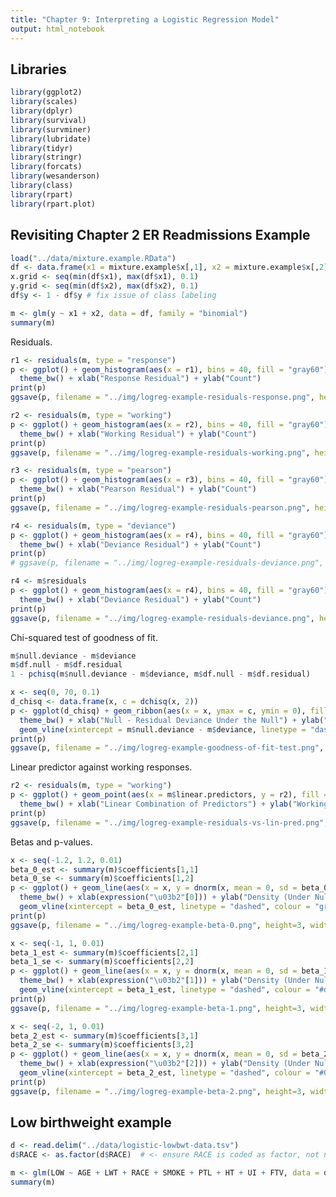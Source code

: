 ```yaml
---
title: "Chapter 9: Interpreting a Logistic Regression Model"
output: html_notebook
---
```


## Libraries

```r
library(ggplot2)
library(scales)
library(dplyr)
library(survival)
library(survminer)
library(lubridate)
library(tidyr)
library(stringr)
library(forcats)
library(wesanderson)
library(class)
library(rpart)
library(rpart.plot)
```

## Revisiting Chapter 2 ER Readmissions Example

```r
load("../data/mixture.example.RData")
df <- data.frame(x1 = mixture.example$x[,1], x2 = mixture.example$x[,2], y = mixture.example$y)
x.grid <- seq(min(df$x1), max(df$x1), 0.1)
y.grid <- seq(min(df$x2), max(df$x2), 0.1)
df$y <- 1 - df$y # fix issue of class labeling
```

```r
m <- glm(y ~ x1 + x2, data = df, family = "binomial")
summary(m)
```

Residuals.

```r
r1 <- residuals(m, type = "response")
p <- ggplot() + geom_histogram(aes(x = r1), bins = 40, fill = "gray60") + 
  theme_bw() + xlab("Response Residual") + ylab("Count")
print(p)
ggsave(p, filename = "../img/logreg-example-residuals-response.png", height=3, width=4, units="in", dpi=300)
```

```r
r2 <- residuals(m, type = "working")
p <- ggplot() + geom_histogram(aes(x = r2), bins = 40, fill = "gray60") + 
  theme_bw() + xlab("Working Residual") + ylab("Count")
print(p)
ggsave(p, filename = "../img/logreg-example-residuals-working.png", height=3, width=4, units="in", dpi=300)
```

```r
r3 <- residuals(m, type = "pearson")
p <- ggplot() + geom_histogram(aes(x = r3), bins = 40, fill = "gray60") + 
  theme_bw() + xlab("Pearson Residual") + ylab("Count") 
print(p)
ggsave(p, filename = "../img/logreg-example-residuals-pearson.png", height=3, width=4, units="in", dpi=300)
```

```r
r4 <- residuals(m, type = "deviance")
p <- ggplot() + geom_histogram(aes(x = r4), bins = 40, fill = "gray60") + 
  theme_bw() + xlab("Deviance Residual") + ylab("Count")
print(p)
# ggsave(p, filename = "../img/logreg-example-residuals-deviance.png", height=3, width=4, units="in", dpi=300)

r4 <- m$residuals
p <- ggplot() + geom_histogram(aes(x = r4), bins = 40, fill = "gray60") + 
  theme_bw() + xlab("Deviance Residual") + ylab("Count")
print(p)
ggsave(p, filename = "../img/logreg-example-residuals-deviance.png", height=3, width=4, units="in", dpi=300)
```

Chi-squared test of goodness of fit.

```r
m$null.deviance - m$deviance
m$df.null - m$df.residual
1 - pchisq(m$null.deviance - m$deviance, m$df.null - m$df.residual)
```

```r
x <- seq(0, 70, 0.1)
d_chisq <- data.frame(x, c = dchisq(x, 2))
p <- ggplot(d_chisq) + geom_ribbon(aes(x = x, ymax = c, ymin = 0), fill = "gray40") + 
  theme_bw() + xlab("Null - Residual Deviance Under the Null") + ylab("Density") + 
  geom_vline(xintercept = m$null.deviance - m$deviance, linetype = "dashed", colour = "red")
print(p)
ggsave(p, filename = "../img/logreg-example-goodness-of-fit-test.png", height=3, width=4, units="in", dpi=300)
```

Linear predictor against working responses.

```r
r2 <- residuals(m, type = "working")
p <- ggplot() + geom_point(aes(x = m$linear.predictors, y = r2), fill = "gray60") + 
  theme_bw() + xlab("Linear Combination of Predictors") + ylab("Working Residual")
print(p)
ggsave(p, filename = "../img/logreg-example-residuals-vs-lin-pred.png", height=3, width=4, units="in", dpi=300)
```

Betas and p-values.

```r
x <- seq(-1.2, 1.2, 0.01)
beta_0_est <- summary(m)$coefficients[1,1]
beta_0_se <- summary(m)$coefficients[1,2]
p <- ggplot() + geom_line(aes(x = x, y = dnorm(x, mean = 0, sd = beta_0_se))) + 
  theme_bw() + xlab(expression("\u03b2"[0])) + ylab("Density (Under Null)") + 
  geom_vline(xintercept = beta_0_est, linetype = "dashed", colour = "gray40")
print(p)
ggsave(p, filename = "../img/logreg-example-beta-0.png", height=3, width=4, units="in", dpi=300)
```

```r
x <- seq(-1, 1, 0.01)
beta_1_est <- summary(m)$coefficients[2,1]
beta_1_se <- summary(m)$coefficients[2,2]
p <- ggplot() + geom_line(aes(x = x, y = dnorm(x, mean = 0, sd = beta_1_se))) + 
  theme_bw() + xlab(expression("\u03b2"[1])) + ylab("Density (Under Null)") + 
  geom_vline(xintercept = beta_1_est, linetype = "dashed", colour = "#dc298d")
print(p)
ggsave(p, filename = "../img/logreg-example-beta-1.png", height=3, width=4, units="in", dpi=300)
```

```r
x <- seq(-2, 1, 0.01)
beta_2_est <- summary(m)$coefficients[3,1]
beta_2_se <- summary(m)$coefficients[3,2] 
p <- ggplot() + geom_line(aes(x = x, y = dnorm(x, mean = 0, sd = beta_2_se))) + 
  theme_bw() + xlab(expression("\u03b2"[2])) + ylab("Density (Under Null)") + 
  geom_vline(xintercept = beta_2_est, linetype = "dashed", colour = "#06abeb")
print(p)
ggsave(p, filename = "../img/logreg-example-beta-2.png", height=3, width=4, units="in", dpi=300)
```

## Low birthweight example

```r
d <- read.delim("../data/logistic-lowbwt-data.tsv")
d$RACE <- as.factor(d$RACE)  # <- ensure RACE is coded as factor, not number
```

```r
m <- glm(LOW ~ AGE + LWT + RACE + SMOKE + PTL + HT + UI + FTV, data = d, family = "binomial")
summary(m)
```

